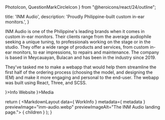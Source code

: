   PhotoIcon,
  QuestionMarkCircleIcon
} from "@heroicons/react/24/outline";

  title: 'INM Audio',
  description: 'Proudly Philippine-built custom in-ear monitors.',
}


INM Audio is one of the Philippine's leading brands when it comes in custom in-ear monitors. Their clients range from the average audiophile seeking a unique tuning, to professionals working on the stage or in the studio. They offer a wide range of products and services, from custom in-ear monitors, to ear impressions, to repairs and maintenance. The company is based in Meycauayan, Bulacan and has been in the industry since 2019.

They've tasked me to make a webapp that would help them streamline the first half of the ordering process (choosing the model, and designing the IEM) and make it more engaging and personal to the end-user. The webapp was built using React, Three, and SCSS.

<MSAnimatedSection className="grid cols-1 @large:cols-3 gap-md mt-4xl">
  <MSAnimatedSection>
    <MSTitleBar clsssName="jc-center" icon={<QuestionMarkCircleIcon />}>Info</MSTitleBar>
    <Info data={ WorkInfo }>
      <MSButton link={ WorkInfo['link'] } type="small filled">Website</MSButton>
    </Info>
  </MSAnimatedSection>
  <MSAnimatedSection delay={0.3} className="start-1 end-1 @large:start-2 @large:end-4">
    <MSTitleBar clsssName="jc-center" icon={<PhotoIcon />}>Media</MSTitleBar>
    <div className="w-full grid cols-1 gap-md mt-md">
      <PreviewImage src="/img/inm-audio/inm-audio-iem-designer.webp" alt="A screen capture of the INM Audio IEM designer." />
      <PreviewImage src="/img/inm-audio/inm-audio-models-page.webp" alt="A screen capture of the models page." />
      <PreviewImage src="/img/inm-audio/inm-audio-model-view.webp" alt="A screen capture of the model page." />
    </div>
  </MSAnimatedSection>
</MSAnimatedSection>

  return (
    <MarkdownLayout data={ WorkInfo } metadata={ metadata } previewImage="inm-audio.webp" previewImageAlt="The INM Audio landing page.">
      { children }
    </MarkdownLayout>
  );
}